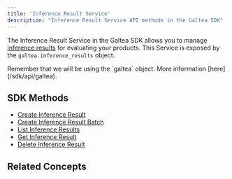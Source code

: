```yaml
---
title: 'Inference Result Service'
description: "Inference Result Service API methods in the Galtea SDK"
---
```



The Inference Result Service in the Galtea SDK allows you to manage [inference results](/concepts/inference-result) for evaluating your products.
This Service is exposed by the `galtea.inference_results` object.

<Info>
  Remember that we will be using the `galtea` object. More information [here](/sdk/api/galtea).
</Info>

## SDK Methods
- [Create Inference Result](/sdk/api/inference-result/create)
- [Create Inference Result Batch](/sdk/api/inference-result/create-batch)
- [List Inference Results](/sdk/api/inference-result/list)
- [Get Inference Result](/sdk/api/inference-result/get)
- [Delete Inference Result](/sdk/api/inference-result/delete)

## Related Concepts
<InferenceResultCard />
